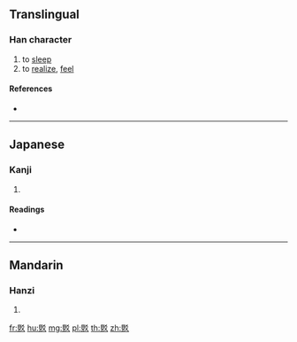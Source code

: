 {{character info/new}}
==Translingual==

===Han character===
{{Han char|rn=147|rad=見|as=04|sn=11|four=|canj=BUKK}}

# to [[sleep]]
# to [[realize]], [[feel]]

====References====
* {{Han ref|kx=1133.120|dkj=34811|dj=1600.040|hdz=63665.140|uh=8990|ud=35216}}

----

==Japanese==

===Kanji===
{{ja-kanji|grade=|rs=見04}}

# {{defn|lang=ja|sort=見04}}

====Readings====
* {{ja-readings|on=[[かく]] (kaku)|kun=[[おぼえる]] (oboeru), [[さます]] (samasu), [[さめる]] (sameru)|nanori=}}

----

==Mandarin==

===Hanzi===
{{cmn-hanzi|pin=[[jiào]] ([[jiao4]]), [[jué]] ([[jue2]])|wg=chiao<sup>4</sup>, chüeh<sup>2</sup>}}

# {{defn|lang=cmn|sort=見04}}

[[fr:覐]]
[[hu:覐]]
[[mg:覐]]
[[pl:覐]]
[[th:覐]]
[[zh:覐]]